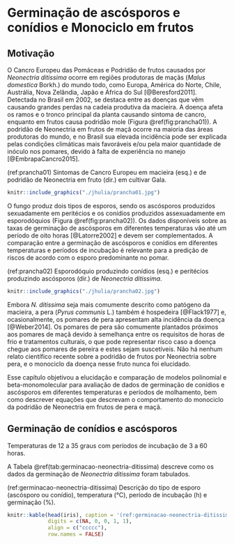 # Germinação de ascósporos e conídios e Monociclo em frutos

## Motivação

O Cancro Europeu das Pomáceas e Podridão de frutos causados por *Neonectria ditissima* ocorre em regiões produtoras de maçãs (*Malus domestica* Borkh.) do mundo todo, como Europa, América do Norte, Chile, Austrália, Nova Zelândia, Japão e África do Sul  [@Beresford2011]. Detectada no Brasil em 2002, se destaca entre as doenças que vêm causando grandes perdas na cadeia produtiva da macieira. A doença afeta os ramos e o tronco principal da planta causando sintoma de cancro, enquanto em frutos causa  podridão mole (Figura \@ref(fig:prancha01)). A podridão de Neonectria em frutos de maçã ocorre na maioria das áreas produtoras do mundo, e no Brasil sua elevada incidência pode ser explicada pelas condições climáticas mais favoráveis e/ou pela maior quantidade de inóculo nos pomares, devido à falta de experiência no manejo [@EmbrapaCancro2015].

(ref:prancha01) Sintomas de Cancro Europeu em macieira (esq.) e de podridão de Neonectria em fruto (dir.) em cultivar Gala.

```r
knitr::include_graphics("./jhulia/prancha01.jpg")
```


O fungo produz dois tipos de esporos, sendo os ascósporos produzidos sexuadamente em peritécios e os conídios produzidos assexuadamente em esporodóquios (Figura \@ref(fig:prancha02)). Os dados disponíveis sobre as taxas de germinação de ascósporos em diferentes temperaturas vão até um período de oito horas [@Latorre2002] e devem ser complementados. A comparação entre a germinação de ascósporos e conídios em diferentes temperaturas e períodos de incubação é relevante para a predição de riscos de acordo com o esporo predominante no pomar. 

(ref:prancha02) Esporodóquio produzindo conídios (esq.) e peritécios produzindo ascósporos (dir.) de *Neonectria ditissima*.

```r
knitr::include_graphics("./jhulia/prancha02.jpg")
```


Embora *N. ditissima* seja mais comumente descrito como patógeno da macieira, a pera (*Pyrus communis* L.) também é hospedeira [@Flack1977] e, ocasionalmente, os pomares de pera apresentam alta incidência da doença [@Weber2014]. Os pomares de pera são comumente plantados próximos aos pomares de maçã devido à semelhança entre os requisitos de horas de frio e tratamentos culturais, o que pode representar risco caso a doença chegue aos pomares de pereira e estes sejam suscetíveis. Não há nenhum relato científico recente sobre a podridão de frutos por Neonectria sobre pera, e o monociclo da doença nesse fruto nunca foi elucidado. 

Esse capítulo objetivou a elucidação e comparação de modelos polinomial e beta-monomolecular para avaliação de dados de germinação de conídios e ascósporos em diferentes temperaturas e períodos de molhamento, bem como descrever equações que descrevam o comportamento do monociclo da podridão de Neonectria em frutos de pera e maçã.


## Germinação de conídios e ascósporos

Temperaturas de 12 a 35 graus com períodos de incubação de 3 a 60 horas.

A Tabela \@ref(tab:germinacao-neonectria-ditissima) descreve como os dados da germinação de *Neonectria ditissima* foram tabulados. 

(ref:germinacao-neonectria-ditissima) Descrição do tipo de esporo (ascósporo ou conídio), temperatura (°C), período de incubação (h) e germinação (%).


```r
knitr::kable(head(iris), caption = '(ref:germinacao-neonectria-ditissima)',
             digits = c(NA, 0, 0, 1, 1),
             align = c("ccccc"),
             row.names = FALSE)
```

